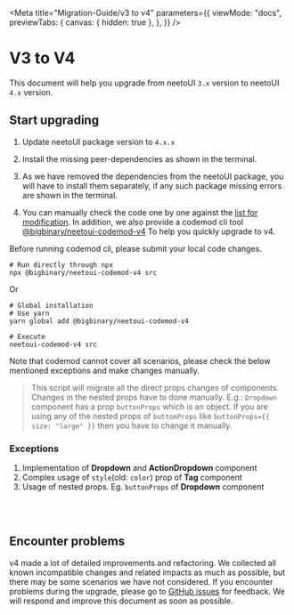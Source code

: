 
<Meta
  title="Migration-Guide/v3 to v4"
  parameters={{
    viewMode: "docs",
    previewTabs: {
      canvas: { hidden: true },
    },
  }}
/>

# V3 to V4

This document will help you upgrade from neetoUI `3.x` version to neetoUI `4.x` version.

## Start upgrading

1. Update neetoUI package version to `4.x.x`

2. Install the missing peer-dependencies as shown in the terminal.

3. As we have removed the dependencies from the neetoUI package, you will have to install them separately, if any such package missing errors are shown in the terminal.

4. You can manually check the code one by one against the [list for modification](/docs/changelog--page). In addition, we also provide a codemod cli tool [@bigbinary/neetoui-codemod-v4](https://github.com/bigbinary/neetoui-codemod-v4) To help you quickly upgrade to v4.

Before running codemod cli, please submit your local code changes.

```shell
# Run directly through npx
npx @bigbinary/neetoui-codemod-v4 src
```

Or

```shell
# Global installation
# Use yarn
yarn global add @bigbinary/neetoui-codemod-v4

# Execute
neetoui-codemod-v4 src
```

<div className="tip-wrapper">
  <span className="tip">
    Note that codemod cannot cover all scenarios, please check the below
    mentioned exceptions and make changes manually.
  </span>
</div>

> This script will migrate all the direct props changes of components. Changes in the nested props have to done manually.
> E.g.: `Dropdown` component has a prop `buttonProps` which is an object. If you are using any of the nested props of `buttonProps` like `buttonProps={{ size: "large" }}` then you have to change it manually.

### Exceptions

1. Implementation of **Dropdown** and **ActionDropdown** component
2. Complex usage of `style`(old: `color`) prop of **Tag** component
3. Usage of nested props. Eg. `buttonProps` of **Dropdown** component

<br />
<br />

## Encounter problems

v4 made a lot of detailed improvements and refactoring. We collected all known incompatible changes and related impacts as much as possible, but there may be some scenarios we have not considered. If you encounter problems during the upgrade, please go to [GitHub issues](https://github.com/bigbinary/neeto-ui/issues/new) for feedback. We will respond and improve this document as soon as possible.
